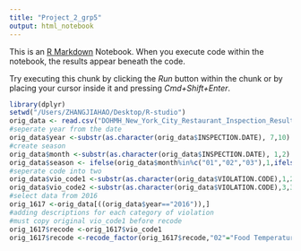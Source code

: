 ```yaml
---
title: "Project_2_grp5"
output: html_notebook
---
```


This is an [R Markdown](http://rmarkdown.rstudio.com) Notebook. When you execute code within the notebook, the results appear beneath the code. 

Try executing this chunk by clicking the *Run* button within the chunk or by placing your cursor inside it and pressing *Cmd+Shift+Enter*. 

```r
library(dplyr)
setwd("/Users/ZHANGJIAHAO/Desktop/R-studio")
orig_data <- read.csv("DOHMH_New_York_City_Restaurant_Inspection_Results.csv",na.strings = c(""," "))
#seperate year from the date
orig_data$year <-substr(as.character(orig_data$INSPECTION.DATE), 7,10)
#create season
orig_data$month <-substr(as.character(orig_data$INSPECTION.DATE), 1,2)
orig_data$season <- ifelse(orig_data$month%in%c("01","02","03"),1,ifelse(orig_data$month%in%c("04","05","06"),2,ifelse(orig_data$month%in%c("07","08","09"),3,ifelse(orig_data$month%in%c("10","11","12"),4,NA))))
#seperate code into two
orig_data$vio_code1 <-substr(as.character(orig_data$VIOLATION.CODE),1,2)
orig_data$vio_code2 <-substr(as.character(orig_data$VIOLATION.CODE),3,3)
#select data from 2016
orig_1617 <-orig_data[((orig_data$year=="2016")),]
#adding descriptions for each category of violation
#must copy original vio_code1 before recode
orig_1617$recode <-orig_1617$vio_code1
orig_1617$recode <-recode_factor(orig_1617$recode,"02"="Food Temperature","03"="Food Source","04"="Food Protection","05"="Facility Design","06"="Personal Hygiene","07"="Other Criticals","08"="Vermin/Garbage","09"="Food Source II","10"="Facility Maintenance","15"="Tobacco Related","16"="Artificial Transfat","18"="Admin and Documentation","20"="Signage","22"="Miscellaneous")



```